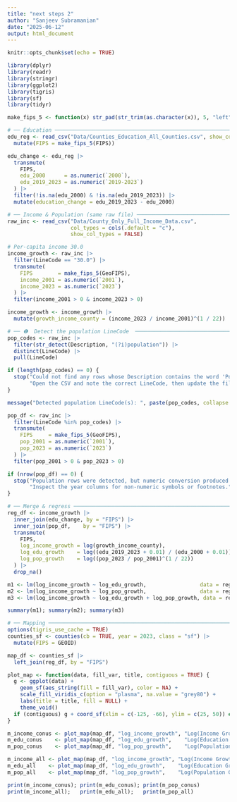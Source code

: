 ```yaml
---
title: "next steps 2"
author: "Sanjeev Subramanian"
date: "2025-06-12"
output: html_document
---
```


```r
knitr::opts_chunk$set(echo = TRUE)
```

```r
library(dplyr)
library(readr)
library(stringr)
library(ggplot2)
library(tigris)
library(sf)
library(tidyr)

make_fips_5 <- function(x) str_pad(str_trim(as.character(x)), 5, "left", "0")

# ── Education ────────────────────────────────────────────────────────────────
edu_reg <- read_csv("Data/Counties_Education_All_Counties.csv", show_col_types = FALSE) |>
  mutate(FIPS = make_fips_5(FIPS))

edu_change <- edu_reg |>
  transmute(
    FIPS,
    edu_2000      = as.numeric(`2000`),
    edu_2019_2023 = as.numeric(`2019-2023`)
  ) |>
  filter(!is.na(edu_2000) & !is.na(edu_2019_2023)) |>
  mutate(education_change = edu_2019_2023 - edu_2000)

# ── Income & Population (same raw file) ──────────────────────────────────────
raw_inc <- read_csv("Data/County_Only_Full_Income_Data.csv",
                    col_types = cols(.default = "c"),
                    show_col_types = FALSE)

# Per-capita income 30.0
income_growth <- raw_inc |>
  filter(LineCode == "30.0") |>
  transmute(
    FIPS        = make_fips_5(GeoFIPS),
    income_2001 = as.numeric(`2001`),
    income_2023 = as.numeric(`2023`)
  ) |>
  filter(income_2001 > 0 & income_2023 > 0)

income_growth <- income_growth |>
  mutate(growth_income_county = (income_2023 / income_2001)^(1 / 22))

# ── ❶  Detect the population LineCode  ───────────────────────────────────────
pop_codes <- raw_inc |>
  filter(str_detect(Description, "(?i)population")) |>
  distinct(LineCode) |>
  pull(LineCode)

if (length(pop_codes) == 0) {
  stop("Could not find any rows whose Description contains the word 'Population'.\n",
       "Open the CSV and note the correct LineCode, then update the filter.")
}

message("Detected population LineCode(s): ", paste(pop_codes, collapse = ", "))

pop_df <- raw_inc |>
  filter(LineCode %in% pop_codes) |>
  transmute(
    FIPS     = make_fips_5(GeoFIPS),
    pop_2001 = as.numeric(`2001`),
    pop_2023 = as.numeric(`2023`)
  ) |>
  filter(pop_2001 > 0 & pop_2023 > 0)

if (nrow(pop_df) == 0) {
  stop("Population rows were detected, but numeric conversion produced zero usable observations.\n",
       "Inspect the year columns for non-numeric symbols or footnotes.")
}

# ── Merge & regress ─────────────────────────────────────────────────────────
reg_df <- income_growth |>
  inner_join(edu_change, by = "FIPS") |>
  inner_join(pop_df,    by = "FIPS") |>
  transmute(
    FIPS,
    log_income_growth = log(growth_income_county),
    log_edu_growth    = log((edu_2019_2023 + 0.01) / (edu_2000 + 0.01)),
    log_pop_growth    = log((pop_2023 / pop_2001)^(1 / 22))
  ) |>
  drop_na()

m1 <- lm(log_income_growth ~ log_edu_growth,                 data = reg_df)
m2 <- lm(log_income_growth ~ log_pop_growth,                 data = reg_df)
m3 <- lm(log_income_growth ~ log_edu_growth + log_pop_growth, data = reg_df)

summary(m1); summary(m2); summary(m3)

# ── Mapping ──────────────────────────────────────────────────────────────────
options(tigris_use_cache = TRUE)
counties_sf <- counties(cb = TRUE, year = 2023, class = "sf") |>
  mutate(FIPS = GEOID)

map_df <- counties_sf |>
  left_join(reg_df, by = "FIPS")

plot_map <- function(data, fill_var, title, contiguous = TRUE) {
  g <- ggplot(data) +
    geom_sf(aes_string(fill = fill_var), color = NA) +
    scale_fill_viridis_c(option = "plasma", na.value = "grey80") +
    labs(title = title, fill = NULL) +
    theme_void()
  if (contiguous) g + coord_sf(xlim = c(-125, -66), ylim = c(25, 50)) else g
}

m_income_conus <- plot_map(map_df, "log_income_growth", "Log(Income Growth)")
m_edu_conus    <- plot_map(map_df, "log_edu_growth",    "Log(Education Growth)")
m_pop_conus    <- plot_map(map_df, "log_pop_growth",    "Log(Population Growth)")

m_income_all <- plot_map(map_df, "log_income_growth", "Log(Income Growth)", contiguous = FALSE)
m_edu_all    <- plot_map(map_df, "log_edu_growth",    "Log(Education Growth)", contiguous = FALSE)
m_pop_all    <- plot_map(map_df, "log_pop_growth",    "Log(Population Growth)", contiguous = FALSE)

print(m_income_conus); print(m_edu_conus); print(m_pop_conus)
print(m_income_all);   print(m_edu_all);   print(m_pop_all)
```
